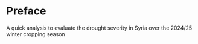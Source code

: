 # Preface {.unnumbered}

A quick analysis to evaluate the drought severity in Syria over the 2024/25 winter cropping season
